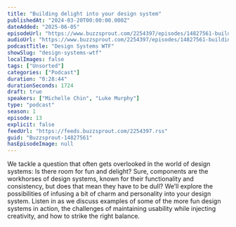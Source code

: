 ```yaml
---
title: "Building delight into your design system"
publishedAt: "2024-03-20T00:00:00.000Z"
dateAdded: "2025-06-05"
episodeUrl: "https://www.buzzsprout.com/2254397/episodes/14827561-building-delight-into-your-design-system.mp3"
audioUrl: "https://www.buzzsprout.com/2254397/episodes/14827561-building-delight-into-your-design-system.mp3"
podcastTitle: "Design Systems WTF"
showSlug: "design-systems-wtf"
localImages: false
tags: ["Unsorted"]
categories: ["Podcast"]
duration: "0:28:44"
durationSeconds: 1724
draft: true
speakers: ["Michelle Chin", "Luke Murphy"]
type: "podcast"
season: 1
episode: 13
explicit: false
feedUrl: "https://feeds.buzzsprout.com/2254397.rss"
guid: "Buzzsprout-14827561"
hasEpisodeImage: null
---
```

We tackle a question that often gets overlooked in the world of design systems: Is there room for fun and delight? Sure, components are the workhorses of design systems, known for their functionality and consistency, but does that mean they have to be dull? We’ll explore the possibilities of infusing a bit of charm and personality into your design system. Listen in as we discuss examples of some of the more fun design systems in action, the challenges of maintaining usability while injecting creativity, and how to strike the right balance.
